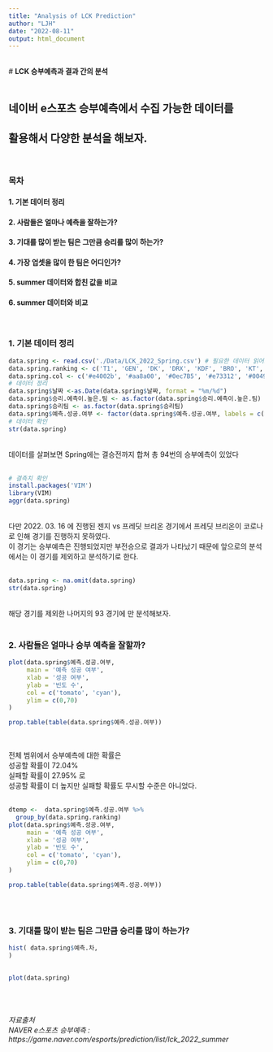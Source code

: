 ```yaml
---
title: "Analysis of LCK Prediction"
author: "LJH"
date: "2022-08-11"
output: html_document
---
```

\
# **LCK 승부예측과 결과 간의 분석** \
\

## 네이버 e스포츠 승부예측에서 수집 가능한 데이터를
## 활용해서 다양한 분석을 해보자.\
\

### **목차**
#### 1. 기본 데이터 정리 \
#### 2. 사람들은 얼마나 예측을 잘하는가? \
#### 3. 기대를 많이 받는 팀은 그만큼 승리를 많이 하는가? \
#### 4. 가장 업셋을 많이 한 팀은 어디인가? \
#### 5. summer 데이터와 합친 값을 비교 \
#### 6. summer 데이터와 비교 \

\

### **1. 기본 데이터 정리** \
```r
data.spring <- read.csv('./Data/LCK_2022_Spring.csv') # 필요한 데이터 읽어오기
data.spring.ranking <- c('T1', 'GEN', 'DK', 'DRX', 'KDF', 'BRO', 'KT', 'NS', 'LSB', "HLE")
data.spring.col <- c('#e4002b', '#aa8a00', '#0ec7B5', '#e73312', '#00492b', '#ff0a07', '#de2027', '#eccf47', '#eccf47', "#ff6b01")
# 데이터 정리
data.spring$날짜 <-as.Date(data.spring$날짜, format = "%m/%d")
data.spring$승리.예측이.높은.팀 <- as.factor(data.spring$승리.예측이.높은.팀)
data.spring$승리팀 <- as.factor(data.spring$승리팀)
data.spring$예측.성공.여부 <- factor(data.spring$예측.성공.여부, labels = c('실패', '성공'))
# 데이터 확인
str(data.spring)
```
\
데이터를 살펴보면 Spring에는 결승전까지 합쳐 총 94번의 승부예측이 있었다 \
\
```r
# 결측치 확인
install.packages('VIM')
library(VIM)
aggr(data.spring)
```
\
다만 2022. 03. 16 에 진행된 젠지 vs 프레딧 브리온 경기에서 프레딧 브리온이 코로나로 인해 경기를 진행하지 못하였다. \
이 경기는 승부예측은 진행되었지만 부전승으로 결과가 나타났기 때문에 앞으로의 분석에서는 이 경기를 제외하고 분석하기로 한다. \
\

```r
data.spring <- na.omit(data.spring)
str(data.spring)
```
\
해당 경기를 제외한 나머지의 93 경기에 만 분석해보자.\
\

### **2. 사람들은 얼마나 승부 예측을 잘할까?** \
```r

plot(data.spring$예측.성공.여부,
     main = '예측 성공 여부',
     xlab = '성공 여부',
     ylab = '빈도 수',
     col = c('tomato', 'cyan'),
     ylim = c(0,70)
)

prop.table(table(data.spring$예측.성공.여부))
     
```
\
전체 범위에서 승부예측에 대한 확률은 \
성공할 확률이 72.04% \
실패할 확률이 27.95% 로 \
성공할 확률이 더 높지만 실패할 확률도 무시할 수준은 아니었다. \
\

```r
dtemp <-  data.spring$예측.성공.여부 %>%
  group_by(data.spring.ranking)
plot(data.spring$예측.성공.여부,
     main = '예측 성공 여부',
     xlab = '성공 여부',
     ylab = '빈도 수',
     col = c('tomato', 'cyan'),
     ylim = c(0,70)
)

prop.table(table(data.spring$예측.성공.여부))
     
```
\

### **3. 기대를 많이 받는 팀은 그만큼 승리를 많이 하는가?** \
```r

hist( data.spring$예측.차, 
)
     
```

```r
plot(data.spring)
```

\
\
\
*자료출처* \
*NAVER e스포츠 승부예측 : https://game.naver.com/esports/prediction/list/lck_2022_summer* \